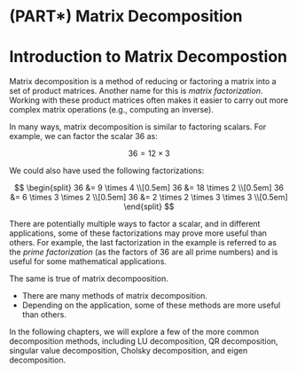 # (PART\*) Matrix Decomposition {-}


# Introduction to Matrix Decompostion

Matrix decomposition is a method of reducing or factoring a matrix into a set of product matrices. Another name for this is *matrix factorization*. Working with these product matrices often makes it easier to carry out more complex matrix operations (e.g., computing an inverse). 

In many ways, matrix decomposition is similar to factoring scalars. For example, we can factor the scalar 36 as:

$$
36 = 12 \times 3
$$

We could also have used the following factorizations:

$$
\begin{split}
36 &= 9 \times 4 \\[0.5em]
36 &= 18 \times 2 \\[0.5em]
36 &= 6 \times 3 \times 2 \\[0.5em]
36 &= 2 \times 2 \times 3 \times 3 \\[0.5em]
\end{split}
$$

There are potentially multiple ways to factor a scalar, and in different applications, some of these factorizations may prove more useful than others. For example, the last factorization in the example is referred to as the *prime factorization* (as the factors of 36 are all prime numbers) and is useful for some mathematical applications. 

The same is true of matrix decompoosition.

- There are many methods of matrix decomposition.
- Depending on the application, some of these methods are more useful than others.

In the following chapters, we will explore a few of the more common decomposition methods, including LU decomposition, QR decomposition, singular value decomposition, Cholsky decomposition, and eigen decomposition.


<br />
